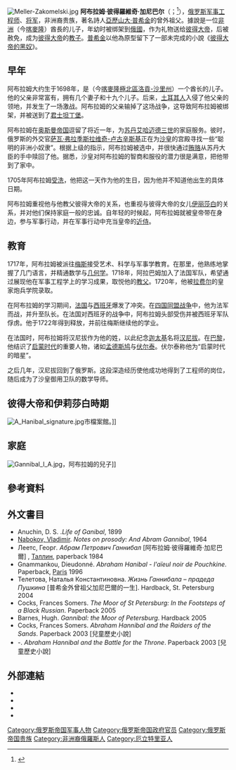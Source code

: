 {{Infobox person
| name = 阿布拉姆·彼得羅維奇·加尼巴尔
| image = File:Петровское. Бюст А.П. Ганнибала.jpg
| alt = 
| caption = 阿布拉姆·加尼巴尔的半身像
| birth_name = 
| birth_date = 1696–1698
| birth_place = [[喀麦隆|喀麦隆]]
| death_date = {{Death date and age|1781|05|14|1696|01|01|df=y}}
| death_place = [[圣彼得堡|圣彼得堡]], [[俄罗斯帝国|俄罗斯帝国]]
| nationality = [[俄罗斯帝国|俄罗斯帝国]]
| occupation = [[军人|军人]]
| signature = SignatureAbramPetrovichGannibal.jpg
| signature_size = 150px
| signature_alt = Signature of Abram Petrovich Gannibal
}}
[[File:Meller-Zakomelski.jpg|right]] 
'''阿布拉姆·彼得羅維奇·加尼巴尔'''（{{lang-ru|Абра́м Петро́вич Ганниба́л}}；{{bd|1696年||1781年|5月14日|catIdx=G}}<ref>{{cite journal  | last = {{lang|ru|Лихауг}} | first = {{lang|ru|Э. Г.}} | title = {{lang|ru|Предки А. С. Пушкина в Германии и Скандинавии: происхождение Христины Регины Шёберг (Ганнибал) от Клауса фон Грабо из Грабо}} | journal = {{lang|ru|Генеалогический вестник. – Санкт-Петербург}} [聖彼得堡] | volume = 27 | pages = 31–38 |date=2006年11月}}</ref>），[[俄罗斯|俄罗斯]][[軍事工程|军事工程师]]、[[将军|将军]]，非洲裔贵族，著名詩人[[亚历山大·谢尔盖耶维奇·普希金|亞歷山大·普希金]]的曾外祖父。據說是一位[[非洲|非洲]]（今[[喀麥隆|喀麥隆]]）酋長的儿子，年幼时被绑架到[[俄罗斯帝国|俄國]]，作为礼物送给[[彼得大帝|彼得大帝]]，后被赦免，成为[[彼得大帝|彼得大帝]]的[[教父母|教子]]。[[亚历山大·谢尔盖耶维奇·普希金|普希金]]以他為原型留下了一部未完成的小說《[[The_Moor_of_Peter_the_Great|彼得大帝的黑奴]]》。

== 早年 ==
阿布拉姆大约生于1698年，是{{le|洛贡|Logone-Birni}}（今[[喀麥隆|喀麥隆]][[極北區|極北區]][[洛貢-沙里州|洛貢-沙里州]]）一个酋长的儿子。他的父亲非常富有，拥有几个妻子和十九个儿子。后来，[[土耳其人|土耳其人]]入侵了他父亲的领地，并发生了一场激战。阿布拉姆的父亲输掉了这场战争，这导致阿布拉姆被绑架，并被送到了[[君士坦丁堡|君士坦丁堡]]。

阿布拉姆在[[奥斯曼帝国|奥斯曼帝国]]逗留了将近一年，为[[苏丹_(称谓)|苏丹]][[艾哈迈德三世|艾哈迈德三世]]的家庭服务。彼时，俄罗斯的外交官[[萨瓦·弗拉季斯拉维奇-卢古辛斯基|萨瓦·弗拉季斯拉维奇-卢古辛斯基]]正在为[[沙皇|沙皇]]的宫殿寻找一些“聪明的非洲小奴隶”。根据上级的指示，阿布拉姆被选中，并很快通过[[贿赂|贿赂]]从苏丹大臣的手中赎回了他。据悉，沙皇对阿布拉姆的智商和服役的潜力很是满意，把他带到了家中。

1705年阿布拉姆[[洗礼|受洗]]，他把这一天作为他的生日，因为他并不知道他出生的具体日期。

阿布拉姆重视他与他教父彼得大帝的关系，也重视与彼得大帝的女儿[[伊丽莎白·彼得罗芙娜·罗曼诺娃|伊丽莎白]]的关系，并对他们保持家庭一般的忠诚。自年轻的时候起，阿布拉姆就被皇帝带在身边，参与军事行动，并在军事行动中充当皇帝的[[近侍|近侍]]。
<!-- His origins are uncertain.  Early writings about Gannibal suggest he was born in 1696 in a village called "Lagon," the capital of a minor [[Ethiopia|Ethiopia]]n province, located "on the northern side of the [[Mareb_River|Mareb River]]..."<ref>{{cite journal  | last = Smith | first = Homer | title = Hannibal and Russian Arms | journal = Ethiopia Observer | volume = 6 | issue = July |year=1957}}</ref><ref>{{cite journal  | last = Troyat | first = Henri | title = Pushkin's Ethiopian Ancestry | journal = Ethiopia Observer | volume = 6 |year=1957}}</ref> (which serves as much of the modern border between Ethiopia and Eritrea). However, no such place has been identified in Ethiopia. He was rumored to be the 19th son of some lesser ruler or warlord. "As the other sons were brought to their father with their hands trussed up with a rope, he enjoyed freedom of the youngest son swimming in his father's fountains" (Pushkin's notes to [[Eugene_Onegin|Eugene Onegin]]). The research (1996) of [[Dieudonné_Gnammankou|Dieudonné Gnammankou]] suggests he may actually have been from what is now the [[Sultanate|Sultanate]] of [[Logone-Birni|Logone-Birni]] on the [[Logone_River|Logone River]], in [[Cameroon|Cameroon]], south of [[Lake_Chad|Lake Chad]]. In an official document that Gannibal submitted in 1742 to [[Empress_Elizabeth|Empress Elizabeth]], while petitioning for the rank of [[nobility|nobility]] and a [[coat_of_arms|coat of arms]], he asked for the right to use a family crest emblazoned with an elephant and the mysterious word "FVMMO". It means homeland in [[Kotoko|Kotoko]]. However, FVMMO has also been suggested to stand for the Latin expression "Fortuna Vitam Meam Mutavit Oppido" which means "Fortune has changed my life in the city".

At the age of seven (c. 1703) Gannibal was taken to the court of the [[Ottoman_Empire|Ottoman]] [[Ottoman_Dynasty|Sultan]] at [[Constantinople|Constantinople]]. Based on the year, the Sultan was either [[Mustafa_II|Mustafa II]] (reigned 1695–1703) or [[Ahmed_III|Ahmed III]] (reigned 1703–1730). The German biography of Gannibal, compiled anonymously from his own words, explains that "the children of the noble families were taken to the ruler of all the Muslims, the Turkish sultan, as hostages", to be killed or sold into [[slavery|slavery]] if their fathers misbehaved. Gannibal's sister Lahan was taken into captivity at the same time but died during the voyage.  See [[Arab_slave_trade|Arab slave trade]].

In 1704, after one year in the capital, Gannibal was taken away by the deputy of the Russian [[Ambassador_(diplomacy)|ambassador]] [[Sava_Vladislavich|Savva Raguzinsky]], who was following the orders of his superiors (one of whom was [[Pyotr_Andreyevich_Tolstoy|Pyotr Andreyevich Tolstoy]], great-grandfather of the great writer [[Leo_Tolstoy|Leo Tolstoy]].) 

All of this was done by order of Peter the Great. Apparently, Gannibal wasn't the only "[[arap|arap]]" boy to be taken. It was fashionable at the time to have black children at the courts of European monarchs.

Gannibal was baptized in 1705, in [http://www.travelvilnius.com/index.php?id=Houses_of_Worship&lang=EN St. Paraskeva's Church] in [[Vilnius|Vilnius]], with Peter as his [[godfather|godfather]]. -->

== 教育 ==

<!-- In 1717, Gannibal was taken to [[Paris|Paris]] to continue an education in the arts, sciences and warfare. By then he was fluent in several languages and knew mathematics and geometry. He fought with the forces of [[Louis_XV_of_France|Louis XV of France]] against those of Louis' uncle [[Philip_V_of_Spain|Philip V of Spain]] and rose to the rank of captain. It was during his time in France that Gannibal adopted his surname in honor of the [[Carthage|Carthaginian]] general [[Hannibal|Hannibal]] (''Gannibal'' being the traditional transliteration of the name in Russian). In Paris he met and befriended such [[Age_of_Enlightenment|Enlightenment]] figures as [[Denis_Diderot|Denis Diderot]], the [[Charles_de_Secondat,_baron_de_Montesquieu|Baron de Montesquieu]] and [[Voltaire|Voltaire]]. (This claim by his biographer [[Hugh_Barnes|Hugh Barnes]] is disputed by reviewer Andrew Kahn.<ref>{{Cite web |url=http://www.powells.com/review/2005_10_02.html |title=Black Russian - A Review by Andrew Kahn of Hugh Barnes' ''Gannibal: The Moor of Petersburg''. |access-date=2009-01-01 |archive-url=https://web.archive.org/web/20061211161751/http://www.powells.com/review/2005_10_02.html |archive-date=2006-12-11 |dead-url=yes }}</ref>) Voltaire called Gannibal the "dark star of the Enlightenment".<ref>Barnes, Hugh. ''Gannibal: The Moor of Petersburg'', London 2005, p. 4.</ref> -->
1717年，阿布拉姆被派往[[梅斯|梅斯]]接受艺术、科学与军事学教育。在那里，他熟练地掌握了几门语言，并精通数学与[[几何学|几何学]]。1718年，阿拉巴姆加入了法国军队，希望通过展现他在军事工程学上的学习成果，取悦他的[[彼得大帝|教父]]。1720年，他被[[拉费尔|拉费尔]]的皇家炮兵学院录取。

在阿布拉姆的学习期间，[[法国|法国]]与[[西班牙|西班牙]]爆发了冲突。在[[四国同盟战争|四国同盟战争]]中，他为法军而战，并升至队长。在法国对西班牙的战争中，阿布拉姆头部受伤并被西班牙军队俘虏。他于1722年得到释放，并前往梅斯继续他的学业。

在法国时，阿布拉姆将汉尼拔作为他的姓，以此纪念[[迦太基|迦太基]]名将[[汉尼拔|汉尼拔]]。在[[巴黎|巴黎]]，他结识了[[启蒙时代|启蒙时代]]的重要人物，诸如[[孟德斯鸠|孟德斯鸠]]与[[伏尔泰|伏尔泰]]。伏尔泰称他为“启蒙时代的暗星”。

之后几年，汉尼拔回到了俄罗斯。这段深造经历使他成功地得到了工程师的岗位，随后成为了沙皇御用卫队的数学导师。

== 彼得大帝和伊莉莎白時期 ==
[[File:A_Hanibal_signature.jpg|thumb]]市檔案館。]]
<!-- Gannibal's education was completed by 1722 and he was due to return to Russia. He wrote to Peter and begged for permission to return to Russia by land, not sea. It is rumored that he was met on his return by Peter himself, a few kilometers away from [[Moscow|Moscow]].

After the death of Peter in 1725, Gannibal was exiled to [[Siberia|Siberia]] in 1727, some 4,000 miles to the east of [[Saint_Petersburg|Saint Petersburg]]. He was pardoned in 1730 for his skills in military engineering. After Peter's daughter [[Elizabeth_of_Russia|Elizabeth]] became the new monarch in 1741, he became a prominent person at her court, rose to the rank of major-general and became governor of Reval (now [[Tallinn|Tallinn]], [[Estonia|Estonia]]) a position he held from 1742 to 1752. A letter signed on March 22, 1744 by "A. Ganibal" (note only one 'n') has been photographed at the Tallinn City Archive, see photo. The Empress Elizabeth had in 1742 given him the Mikhailovskoye estate in [[Pskov|Pskov]] province with hundreds of [[serfdom|serfs]].<ref>Gnammankou, Dieudonné. ''Abraham Hanibal - l’aïeul noir de Pouchkine'', Paris 1996, p. 129.</ref><ref>Barnes, Hugh. ''Gannibal: The Moor of Petersburg'', London 2005, p. 219.</ref> Here, he retired in 1762.

It is rumored that the great general [[Alexander_Suvorov|Alexander Suvorov]] owed his life as a soldier to Gannibal, who convinced Suvorov's father to let his son pursue a military career.-->

== 家庭 ==

<!-- Gannibal married twice. His first wife was Evdokia Dioper, a [[Greeks|Greek]] woman. The couple married in 1731 and had one daughter. Unfortunately Dioper despised her husband, whom she was [[forced_marriage|forced to marry]]. When Gannibal found out that she had been unfaithful to him, he had her arrested and thrown into prison, where she spent eleven years living in terrible conditions. Gannibal began living with another woman, Christina Regina Siöberg (1705–1781), daughter of Mattias Johan Siöberg and wife Christina Elisabeth d'Albedyll, and married her in Reval, in 1736, a year after the birth of their first child and while still [[bigamy|bigamously]] married to his first wife. The divorce from Dioper would not become final until 1753, upon which a fine and a penance were imposed on Gannibal, and Dioper was sent to a convent for the rest of her life. Gannibal's second marriage was nevertheless deemed legal.  --> 
[[File:Gannibal_I_A.jpg|thumb]]，阿布拉姆的兒子]]
<!-- On her paternal side, Gannibal’s second wife descended from noble families in [[Scandinavia|Scandinavia]] and [[Germany|Germany]]: Siöberg ([[Sweden|Sweden]]), Galtung ([[Norway|Norway]]) and Grabow ([[Denmark|Denmark]] and [[Margraviate_of_Brandenburg|Brandenburg]]).<ref>{{cite journal  | last = Лихауг [Lihaug] | first = Э. Г. [E. G.] | title = Предки А. С. Пушкина в Германии и Скандинавии: происхождение Христины Регины Шёберг (Ганнибал) от Клауса фон Грабо из Грабо [Ancestors of A. S. Pushkin in Germany and Scandinavia: Descent of Christina Regina Siöberg (Hannibal) from Claus von Grabow zu Grabow] | journal = Генеалогический вестник [Genealogical Herald]. – Санкт-Петербург [St. Petersburg] | volume = 27 | pages = 31–38 |month=November | year=2006}}</ref><ref>{{cite journal  | last = Lihaug | first = Elin Galtung | title = Aus Brandenburg nach Skandinavien, dem Baltikum und Rußland. Eine Abstammungslinie von Claus von Grabow bis Alexander Sergejewitsch Puschkin 1581–1837 | journal = Archiv für Familiengeschichtsforschung | volume = 11 | pages = 32–46 |year=2007}}</ref> Her paternal grandfather was Gustaf Siöberg, Rittmester til Estrup, who died in 1694, and wife Clara Maria Lauritzdatter Galtung (ca. 1651–1698), in turn daughter of Lauritz Lauritzson Galtung (ca. 1615–1661) and wife Barbara Grabow til Pederstrup (1631–1696). Abram Gannibal and Christina Regina Siöberg had ten children, including a son, Osip. Osip in turn would have a daughter, Nadezhda, the mother of [[Aleksandr_Pushkin|Aleksandr Pushkin]]. Gannibal's oldest son, Ivan, became an accomplished naval officer who founded the city of [[Kherson|Kherson]] in 1779 and attained the rank of [[General-in-Chief|General-in-Chief]], the [[Russian_military_ranks#1722-1917|second highest military rank]] in [[Russian_Empire|imperial Russia]].

It should also be noted that some British aristocrats descend from Gannibal, such as [[Natalia_Grosvenor,_Duchess_of_Westminster|Natalia Grosvenor, Duchess of Westminster]], and [[George_Mountbatten,_4th_Marquess_of_Milford_Haven|George Mountbatten, 4th Marquess of Milford Haven]]. <ref>[http://www.genealogics.org/register.php?personID=I00068794&tree=LEO&generations=6 Abraham Petrovich Hanibal's descendants at Genealogics.org]</ref><ref>[http://www.genealogics.org/register.php?personID=I00068783&tree=LEO&generations=6 Aleksander Sergeevich Pushkin's descendants at Genealogics.org]</ref> -->
== 參考資料 ==
<div class="references-small">
<references />
</div>

== 外文書目 ==
* Anuchin, D. S. .''Life of Ganibal'', 1899
*[[弗拉基米爾·弗拉基米羅維奇·納博科夫|Nabokov, Vladimir]]. ''Notes on prosody: And Abram Gannibal'', 1964
* Леетс, Георг''. Абрам Петрович Ганнибал'' [阿布拉姆·彼得羅維奇·加尼巴爾] , [[塔林|Таллин]], paperback 1984
* Gnammankou, Dieudonné. ''Abraham Hanibal - l'aïeul noir de Pouchkine''. Paperback, [[巴黎|Paris]] 1996
* Телетова, Наталья Константиновна. ''Жизнь Ганнибала – прадеда Пушкина '' [普希金外曾祖父加尼巴爾的一生]. Hardback, St. Petersburg 2004
* Cocks, Frances Somers. ''The Moor of St Petersburg: In the Footsteps of a Black Russian''. Paperback 2005
* Barnes, Hugh. ''Gannibal: the Moor of Petersburg''. Hardback 2005
* Cocks, Frances Somers. ''Abraham Hannibal and the Raiders of the Sands''. Paperback 2003 [兒童歷史小說]
* -. ''Abraham Hannibal and the Battle for the Throne''. Paperback 2003 [兒童歷史小說]

== 外部連結 ==
*{{Cite news|title=Review: Gannibal by Hugh Barnes and The Moor of St Petersburg by Frances Somers Cocks|url=https://www.theguardian.com/books/2005/oct/22/featuresreviews.guardianreview4|newspaper=The Guardian|date=2005-10-22|issn=0261-3077|language=en-GB|first=Philip|last=Marsden|accessdate=2019-07-29|archive-date=2021-04-11|archive-url=https://web.archive.org/web/20210411022333/http://www.theguardian.com/books/2005/oct/22/featuresreviews.guardianreview4|dead-url=no}}
*{{Cite web|title=Pushkin Genealogy|url=https://www.pbs.org/wgbh/pages/frontline/shows/secret/famous/pushkingenealogy.html|publisher=PBS Frontline|access-date=2019-07-29|archive-date=2021-04-26|archive-url=https://web.archive.org/web/20210426191011/https://www.pbs.org/wgbh/pages/frontline/shows/secret/famous/pushkingenealogy.html|dead-url=no}}
*{{Cite web|title=Dark star of the Enlightenment . How did an African slave surmount 18th-century attitudes to become a top military commander and intimate of Peter the Great? Maggie Gee charts an extraordinary life|url=http://www.newstatesman.com/200508080033|date=2005-08-08|publisher=New Statesman|archiveurl=https://web.archive.org/web/20081012015338/http://www.newstatesman.com/200508080033|archivedate=2008-10-12}}
*{{Cite web|title=Gannibal lecture|url=https://www.ft.com/content/4c7b413a-048c-11da-a775-00000e2511c8|work=Financial Times|language=en-GB|access-date=2019-07-29|archive-date=2020-05-21|archive-url=https://web.archive.org/web/20200521181949/https://www.ft.com/content/4c7b413a-048c-11da-a775-00000e2511c8|dead-url=no}}

{{Authority control}}
[[Category:俄罗斯帝国军事人物|Category:俄罗斯帝国军事人物]]
[[Category:俄罗斯帝国政府官员|Category:俄罗斯帝国政府官员]]
[[Category:俄罗斯帝国贵族|Category:俄罗斯帝国贵族]]
[[Category:非洲裔俄羅斯人|Category:非洲裔俄羅斯人]]
[[Category:厄立特里亚人|Category:厄立特里亚人]]